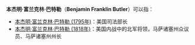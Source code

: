 '''本杰明·富兰克林·巴特勒'''（'''Benjamin Franklin Butler'''）可以指：
*[[本杰明·富兰克林·巴特勒_(1795年)|本杰明·富兰克林·巴特勒 (1795年)]]：美国司法部长
*[[本杰明·富兰克林·巴特勒_(1818年)|本杰明·富兰克林·巴特勒 (1818年)]]：美国内战中的北军将领，马萨诸塞州众议员、马萨诸塞州州长

{{Disambiguation|Benjamin Franklin Butler|Cat=八字以上人名译名消歧义}}